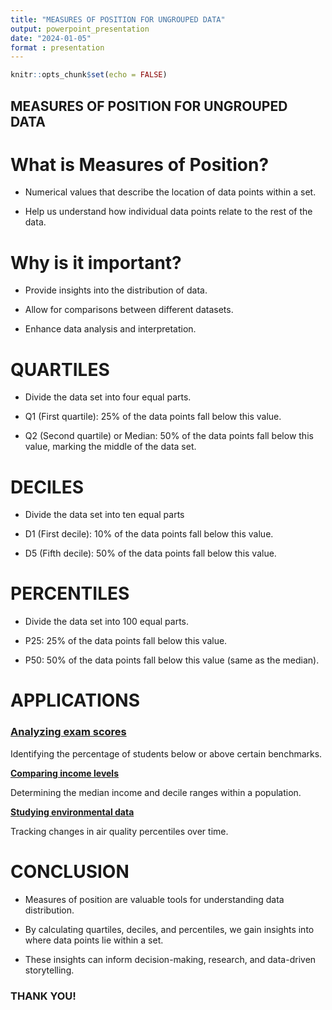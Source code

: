 ```yaml
---
title: "MEASURES OF POSITION FOR UNGROUPED DATA"
output: powerpoint_presentation
date: "2024-01-05"
format : presentation 
---
```


```r
knitr::opts_chunk$set(echo = FALSE)
```

## MEASURES OF POSITION FOR UNGROUPED DATA

# What is Measures of Position?

-   Numerical values that describe the location of data points within a set.

-   Help us understand how individual data points relate to the rest of the data.

# Why is it important?

-   Provide insights into the distribution of data.

-   Allow for comparisons between different datasets.

-   Enhance data analysis and interpretation.

# QUARTILES

-   Divide the data set into four equal parts.

-   Q1 (First quartile): 25% of the data points fall below this value.

-   Q2 (Second quartile) or Median: 50% of the data points fall below this value, marking the middle of the data set.

# DECILES

-   Divide the data set into ten equal parts

-   D1 (First decile): 10% of the data points fall below this value.

-   D5 (Fifth decile): 50% of the data points fall below this value.

# PERCENTILES

-   Divide the data set into 100 equal parts.

-   P25: 25% of the data points fall below this value.

-   P50: 50% of the data points fall below this value (same as the median).

# APPLICATIONS 

### [**Analyzing exam scores**]{.underline}

Identifying the percentage of students below or above certain benchmarks.

[**Comparing income levels**]{.underline}

Determining the median income and decile ranges within a population.

[**Studying environmental data**]{.underline}

Tracking changes in air quality percentiles over time.

# CONCLUSION

-   Measures of position are valuable tools for understanding data distribution.

-   By calculating quartiles, deciles, and percentiles, we gain insights into where data points lie within a set.

-   These insights can inform decision-making, research, and data-driven storytelling.

### THANK YOU!
